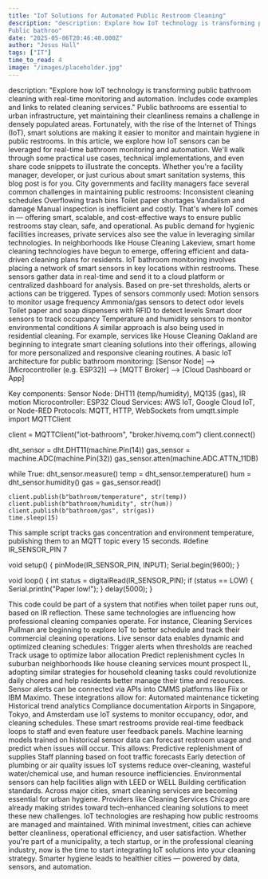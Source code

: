 ```yaml
---
title: "IoT Solutions for Automated Public Restroom Cleaning"
description: "description: Explore how IoT technology is transforming public bathroom cleaning with real-time monitoring and automation. Includes code examples and links to related cleaning services.
Public bathroo"
date: "2025-05-06T20:46:40.000Z"
author: "Jesus Hall"
tags: ["IT"]
time_to_read: 4
image: "/images/placeholder.jpg"
---
```


description: "Explore how IoT technology is transforming public bathroom cleaning with real-time monitoring and automation. Includes code examples and links to related cleaning services."
Public bathrooms are essential to urban infrastructure, yet maintaining their cleanliness remains a challenge in densely populated areas. Fortunately, with the rise of the Internet of Things (IoT), smart solutions are making it easier to monitor and maintain hygiene in public restrooms.
In this article, we explore how IoT sensors can be leveraged for real-time bathroom monitoring and automation. We'll walk through some practical use cases, technical implementations, and even share code snippets to illustrate the concepts. Whether you're a facility manager, developer, or just curious about smart sanitation systems, this blog post is for you.
City governments and facility managers face several common challenges in maintaining public restrooms:
Inconsistent cleaning schedules
Overflowing trash bins
Toilet paper shortages
Vandalism and damage
Manual inspection is inefficient and costly. That's where IoT comes in — offering smart, scalable, and cost-effective ways to ensure public restrooms stay clean, safe, and operational.
As public demand for hygienic facilities increases, private services also see the value in leveraging similar technologies. In neighborhoods like House Cleaning Lakeview, smart home cleaning technologies have begun to emerge, offering efficient and data-driven cleaning plans for residents.
IoT bathroom monitoring involves placing a network of smart sensors in key locations within restrooms. These sensors gather data in real-time and send it to a cloud platform or centralized dashboard for analysis. Based on pre-set thresholds, alerts or actions can be triggered.
Types of sensors commonly used:
Motion sensors to monitor usage frequency
Ammonia/gas sensors to detect odor levels
Toilet paper and soap dispensers with RFID to detect levels
Smart door sensors to track occupancy
Temperature and humidity sensors to monitor environmental conditions
A similar approach is also being used in residential cleaning. For example, services like House Cleaning Oakland are beginning to integrate smart cleaning solutions into their offerings, allowing for more personalized and responsive cleaning routines.
A basic IoT architecture for public bathroom monitoring:
[Sensor Node] --> [Microcontroller (e.g. ESP32)] --> [MQTT Broker] --> [Cloud Dashboard or App]

Key components:
Sensor Node: DHT11 (temp/humidity), MQ135 (gas), IR motion
Microcontroller: ESP32
Cloud Services: AWS IoT, Google Cloud IoT, or Node-RED
Protocols: MQTT, HTTP, WebSockets
from umqtt.simple import MQTTClient

client = MQTTClient("iot-bathroom", "broker.hivemq.com")
client.connect()

dht_sensor = dht.DHT11(machine.Pin(14))
gas_sensor = machine.ADC(machine.Pin(32))
gas_sensor.atten(machine.ADC.ATTN_11DB)

while True:
    dht_sensor.measure()
    temp = dht_sensor.temperature()
    hum = dht_sensor.humidity()
    gas = gas_sensor.read()

    client.publish(b"bathroom/temperature", str(temp))
    client.publish(b"bathroom/humidity", str(hum))
    client.publish(b"bathroom/gas", str(gas))
    time.sleep(15)

This sample script tracks gas concentration and environment temperature, publishing them to an MQTT topic every 15 seconds.
#define IR_SENSOR_PIN 7

void setup() {
  pinMode(IR_SENSOR_PIN, INPUT);
  Serial.begin(9600);
}

void loop() {
  int status = digitalRead(IR_SENSOR_PIN);
  if (status == LOW) {
    Serial.println("Paper low!");
  }
  delay(5000);
}

This code could be part of a system that notifies when toilet paper runs out, based on IR reflection.
These same technologies are influencing how professional cleaning companies operate. For instance, Cleaning Services Pullman are beginning to explore IoT to better schedule and track their commercial cleaning operations.
Live sensor data enables dynamic and optimized cleaning schedules:
Trigger alerts when thresholds are reached
Track usage to optimize labor allocation
Predict replenishment cycles
In suburban neighborhoods like house cleaning services mount prospect IL, adopting similar strategies for household cleaning tasks could revolutionize daily chores and help residents better manage their time and resources.
Sensor alerts can be connected via APIs into CMMS platforms like Fiix or IBM Maximo. These integrations allow for:
Automated maintenance ticketing
Historical trend analytics
Compliance documentation
Airports in Singapore, Tokyo, and Amsterdam use IoT systems to monitor occupancy, odor, and cleaning schedules. These smart restrooms provide real-time feedback loops to staff and even feature user feedback panels.
Machine learning models trained on historical sensor data can forecast restroom usage and predict when issues will occur. This allows:
Predictive replenishment of supplies
Staff planning based on foot traffic forecasts
Early detection of plumbing or air quality issues
IoT systems reduce over-cleaning, wasteful water/chemical use, and human resource inefficiencies. Environmental sensors can help facilities align with LEED or WELL Building certification standards.
Across major cities, smart cleaning services are becoming essential for urban hygiene. Providers like Cleaning Services Chicago are already making strides toward tech-enhanced cleaning solutions to meet these new challenges.
IoT technologies are reshaping how public restrooms are managed and maintained. With minimal investment, cities can achieve better cleanliness, operational efficiency, and user satisfaction.
Whether you're part of a municipality, a tech startup, or in the professional cleaning industry, now is the time to start integrating IoT solutions into your cleaning strategy.
Smarter hygiene leads to healthier cities — powered by data, sensors, and automation.
